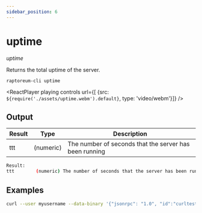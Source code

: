 ```yaml
---
sidebar_position: 6
---
```


# uptime

*uptime*

Returns the total uptime of the server.

`raptoreum-cli uptime`

<ReactPlayer playing controls url={[
    {src: `${require('./assets/uptime.webm').default}`, type: 'video/webm'}]} />

## Output

| Result | Type | Description |
|--|--|--|
| ttt | (numeric) | The number of seconds that the server has been running |

```bash
Result:
ttt        (numeric) The number of seconds that the server has been running
```

## Examples

```bash
curl --user myusername --data-binary '{"jsonrpc": "1.0", "id":"curltest", "method": "uptime", "params": [] }' -H 'content-type: text/plain;' http://127.0.0.1:9998/
```

